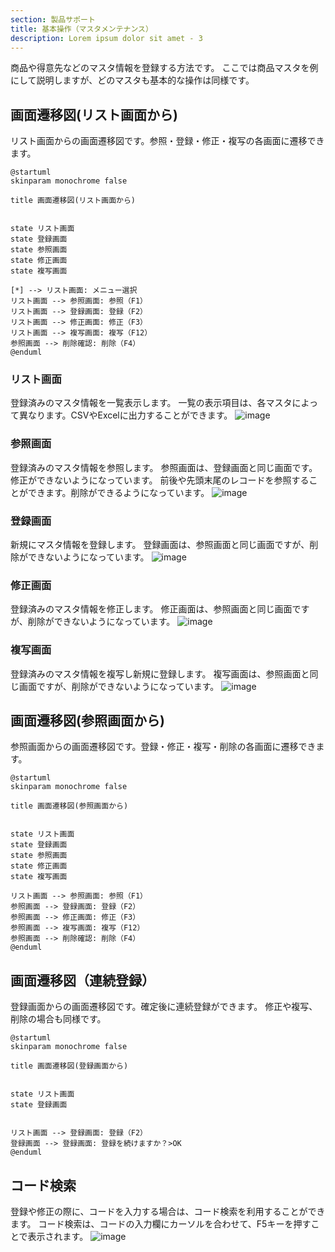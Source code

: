 ```yaml
---
section: 製品サポート
title: 基本操作（マスタメンテナンス）
description: Lorem ipsum dolor sit amet - 3
---
```


商品や得意先などのマスタ情報を登録する方法です。 ここでは商品マスタを例にして説明しますが、どのマスタも基本的な操作は同様です。

## 画面遷移図(リスト画面から)
リスト画面からの画面遷移図です。参照・登録・修正・複写の各画面に遷移できます。
```plantuml
@startuml
skinparam monochrome false

title 画面遷移図(リスト画面から)


state リスト画面
state 登録画面
state 参照画面
state 修正画面
state 複写画面

[*] --> リスト画面: メニュー選択
リスト画面 --> 参照画面: 参照（F1）
リスト画面 --> 登録画面: 登録（F2）
リスト画面 --> 修正画面: 修正（F3）
リスト画面 --> 複写画面: 複写（F12）
参照画面 --> 削除確認: 削除（F4）
@enduml
```
### リスト画面
登録済みのマスタ情報を一覧表示します。 一覧の表示項目は、各マスタによって異なります。CSVやExcelに出力することができます。
![image](https://github.com/Heart-Computer-Co-LTD/yui-manual/assets/22786124/492cd860-59b1-445e-862c-50bbfc70973a)

### 参照画面
登録済みのマスタ情報を参照します。 参照画面は、登録画面と同じ画面です。修正ができないようになっています。
前後や先頭末尾のレコードを参照することができます。削除ができるようになっています。
![image](https://github.com/Heart-Computer-Co-LTD/yui-manual/assets/22786124/ca913a09-5e4a-464e-872a-6d236fc65517)

### 登録画面
新規にマスタ情報を登録します。 登録画面は、参照画面と同じ画面ですが、削除ができないようになっています。
![image](https://github.com/Heart-Computer-Co-LTD/yui-manual/assets/22786124/3803a08b-8756-4090-b1f8-4170b599df0d)

### 修正画面
登録済みのマスタ情報を修正します。 修正画面は、参照画面と同じ画面ですが、削除ができないようになっています。
![image](https://github.com/Heart-Computer-Co-LTD/yui-manual/assets/22786124/5ea249ce-b989-4321-9a37-5eaab8001ff0)

### 複写画面
登録済みのマスタ情報を複写し新規に登録します。 複写画面は、参照画面と同じ画面ですが、削除ができないようになっています。
![image](https://github.com/Heart-Computer-Co-LTD/yui-manual/assets/22786124/37fb5afb-2000-4777-b276-46514da07486)

## 画面遷移図(参照画面から)
参照画面からの画面遷移図です。登録・修正・複写・削除の各画面に遷移できます。

```plantuml
@startuml
skinparam monochrome false

title 画面遷移図(参照画面から)


state リスト画面
state 登録画面
state 参照画面
state 修正画面
state 複写画面

リスト画面 --> 参照画面: 参照（F1）
参照画面 --> 登録画面: 登録（F2）
参照画面 --> 修正画面: 修正（F3）
参照画面 --> 複写画面: 複写（F12）
参照画面 --> 削除確認: 削除（F4）
@enduml
```

## 画面遷移図（連続登録）
登録画面からの画面遷移図です。確定後に連続登録ができます。
修正や複写、削除の場合も同様です。
```plantuml
@startuml
skinparam monochrome false

title 画面遷移図(登録画面から)


state リスト画面
state 登録画面


リスト画面 --> 登録画面: 登録（F2）
登録画面 --> 登録画面: 登録を続けますか？>OK
@enduml
```

## コード検索
登録や修正の際に、コードを入力する場合は、コード検索を利用することができます。
コード検索は、コードの入力欄にカーソルを合わせて、F5キーを押すことで表示されます。
![image](https://github.com/Heart-Computer-Co-LTD/yui-manual/assets/22786124/472b1112-9dfc-4652-97ee-276746ebbb4e)